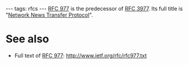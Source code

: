 ---
tags: rfcs
---
[[RFC 977]] is the predecessor of [[RFC 3977]]. Its full title is "[[Network News Transfer Protocol]]".

= See also =

* Full text of [[RFC 977]]: http://www.ietf.org/rfc/rfc977.txt
